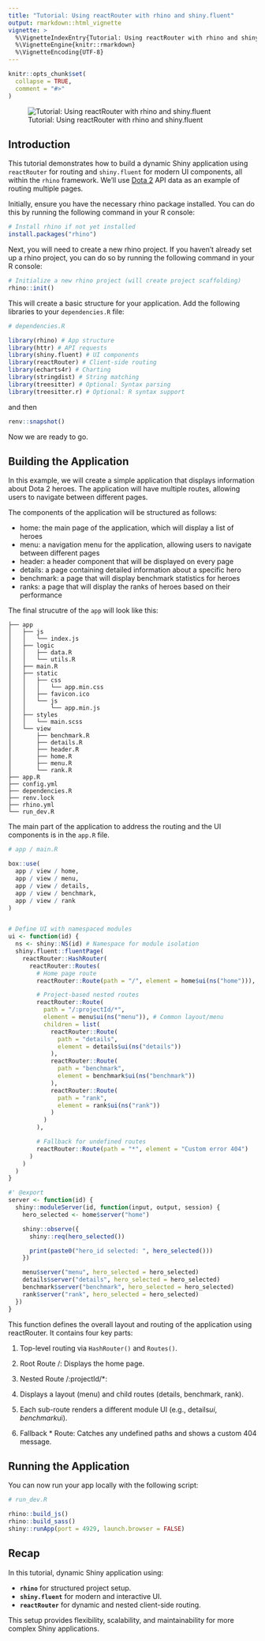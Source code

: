 ```yaml
---
title: "Tutorial: Using reactRouter with rhino and shiny.fluent"
output: rmarkdown::html_vignette
vignette: >
  %\VignetteIndexEntry{Tutorial: Using reactRouter with rhino and shiny.fluent}
  %\VignetteEngine{knitr::rmarkdown}
  %\VignetteEncoding{UTF-8}
---
```


```r
knitr::opts_chunk$set(
  collapse = TRUE,
  comment = "#>"
)
```

![Tutorial: Using reactRouter with rhino and shiny.fluent](figures/reactRouterShinyFluent.gif)

## Introduction

This tutorial demonstrates how to build a dynamic Shiny application using `reactRouter` for routing and `shiny.fluent` for modern UI components, all within the `rhino` framework. We'll use [Dota 2](https://www.opendota.com/) API data as an example of routing multiple pages.

Initially, ensure you have the necessary rhino package installed. You can do this by running the following command in your R console:

```r
# Install rhino if not yet installed
install.packages("rhino")
```

Next, you will need to create a new rhino project. If you haven't already set up a rhino project, you can do so by running the following command in your R console:

```r
# Initialize a new rhino project (will create project scaffolding)
rhino::init()
```

This will create a basic structure for your application. Add the following libraries to your `dependencies.R` file:

```r
# dependencies.R

library(rhino) # App structure
library(httr) # API requests
library(shiny.fluent) # UI components
library(reactRouter) # Client-side routing
library(echarts4r) # Charting
library(stringdist) # String matching
library(treesitter) # Optional: Syntax parsing
library(treesitter.r) # Optional: R syntax support
```

and then

```r
renv::snapshot()
```

Now we are ready to go.

## Building the Application

In this example, we will create a simple application that displays information about Dota 2 heroes. The application will have multiple routes, allowing users to navigate between different pages.

The components of the application will be structured as follows:

- home: the main page of the application, which will display a list of heroes
- menu: a navigation menu for the application, allowing users to navigate between different pages
- header: a header component that will be displayed on every page
- details: a page containing detailed information about a specific hero
- benchmark: a page that will display benchmark statistics for heroes
- ranks: a page that will display the ranks of heroes based on their performance

The final strucutre of the `app` will look like this:

```
├── app
│   ├── js
│   │   └── index.js
│   ├── logic
│   │   ├── data.R
│   │   └── utils.R
│   ├── main.R
│   ├── static
│   │   ├── css
│   │   │   └── app.min.css
│   │   ├── favicon.ico
│   │   └── js
│   │       └── app.min.js
│   ├── styles
│   │   └── main.scss
│   └── view
│       ├── benchmark.R
│       ├── details.R
│       ├── header.R
│       ├── home.R
│       ├── menu.R
│       └── rank.R
├── app.R
├── config.yml
├── dependencies.R
├── renv.lock
├── rhino.yml
└── run_dev.R
```

The main part of the application to address the routing and the UI components is in the `app.R` file. 

```r
# app / main.R

box::use(
  app / view / home,
  app / view / menu,
  app / view / details,
  app / view / benchmark,
  app / view / rank
)


# Define UI with namespaced modules
ui <- function(id) {
  ns <- shiny::NS(id) # Namespace for module isolation
  shiny.fluent::fluentPage(
    reactRouter::HashRouter(
      reactRouter::Routes(
        # Home page route
        reactRouter::Route(path = "/", element = home$ui(ns("home"))),

        # Project-based nested routes
        reactRouter::Route(
          path = "/:projectId/*",
          element = menu$ui(ns("menu")), # Common layout/menu
          children = list(
            reactRouter::Route(
              path = "details",
              element = details$ui(ns("details"))
            ),
            reactRouter::Route(
              path = "benchmark",
              element = benchmark$ui(ns("benchmark"))
            ),
            reactRouter::Route(
              path = "rank",
              element = rank$ui(ns("rank"))
            )
          )
        ),

        # Fallback for undefined routes
        reactRouter::Route(path = "*", element = "Custom error 404")
      )
    )
  )
}

#' @export
server <- function(id) {
  shiny::moduleServer(id, function(input, output, session) {
    hero_selected <- home$server("home")

    shiny::observe({
      shiny::req(hero_selected())

      print(paste0("hero_id selected: ", hero_selected()))
    })

    menu$server("menu", hero_selected = hero_selected)
    details$server("details", hero_selected = hero_selected)
    benchmark$server("benchmark", hero_selected = hero_selected)
    rank$server("rank", hero_selected = hero_selected)
  })
}
```

This function defines the overall layout and routing of the application using reactRouter. It contains four key parts:

1. Top-level routing via `HashRouter()` and `Routes()`.

2. Root Route /: Displays the home page.

3. Nested Route /:projectId/*:

  1. Displays a layout (menu) and child routes (details, benchmark, rank).

  2. Each sub-route renders a different module UI (e.g., details$ui, benchmark$ui).

4. Fallback * Route: Catches any undefined paths and shows a custom 404 message.

## Running the Application

You can now run your app locally with the following script:

```r
# run_dev.R

rhino::build_js()
rhino::build_sass()
shiny::runApp(port = 4929, launch.browser = FALSE)
```

## Recap

In this tutorial, dynamic Shiny application using:

- **`rhino`** for structured project setup.
- **`shiny.fluent`** for modern and interactive UI.
- **`reactRouter`** for dynamic and nested client-side routing.

This setup provides flexibility, scalability, and maintainability for more complex Shiny applications.